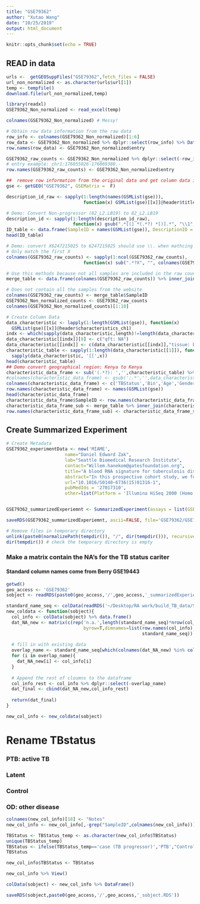```yaml
---
title: "GSE79362"
author: "Xutao Wang"
date: "10/25/2019"
output: html_document
---
```


```r
knitr::opts_chunk$set(echo = TRUE)
```


## READ in data
```r
urls <-  getGEOSuppFiles("GSE79362",fetch_files = FALSE)
url_non_normalized <- as.character(urls$url[1])
temp <- tempfile()
download.file(url_non_normalized,temp)

library(readxl)
GSE79362_Non_normalized <- read_excel(temp)

colnames(GSE79362_Non_normalized) # Messy!

# Obtain row data information from the raw data
row_info <- colnames(GSE79362_Non_normalized)[1:6]
row_data <- GSE79362_Non_normalized %>% dplyr::select(row_info) %>% DataFrame()
row.names(row_data) <- GSE79362_Non_normalized$entry

GSE79362_raw_counts <- GSE79362_Non_normalized %>% dplyr::select(-row_info) %>% data.frame()
# entry example: chr1:176055026-176069380.-
row.names(GSE79362_raw_counts) <- GSE79362_Non_normalized$entry
```

```r
##  remove row information from the original data and get column data information
gse <- getGEO("GSE79362", GSEMatrix =  F)

description_id_raw <- sapply(1:length(names(GSMList(gse))), 
                             function(x) GSMList(gse)[[x]]@header$title)

# Demo: Convert Non-progressor (82_L2.LB19) to 82_L2.LB19
description_id <- sapply(1:length(description_id_raw), 
                         function(x) gsub(".*[(] *(.*?) *[)].*", "\\1", description_id_raw[x]))
ID_table <- data.frame(SampleID = names(GSMList(gse)), DescriptionID = description_id)
head(ID_table)
```

```r
# Demo: convert X6247215025 to 6247215025 should use \\. when mathcing . 
# Only match the first X
colnames(GSE79362_raw_counts) <- sapply(1:ncol(GSE79362_raw_counts), 
                             function(x) sub(".*?X", "", colnames(GSE79362_raw_counts)[x]))

# Use this methods because not all samples are included in the raw counts
merge_table <- data.frame(colnames(GSE79362_raw_counts)) %>% inner_join(ID_table, by=c('colnames.GSE79362_raw_counts.'='DescriptionID'))

# Does not contain all the samples from the website
colnames(GSE79362_raw_counts) <- merge_table$SampleID
GSE79362_Non_normalized_counts <- GSE79362_raw_counts
colnames(GSE79362_Non_normalized_counts)[1:10]
```


```r
# Create Column Data
data_characteristic <- lapply(1:length(GSMList(gse)), function(x)  
  GSMList(gse)[[x]]@header$characteristics_ch1)
indx <- which(sapply(data_characteristic,length)!=length(data_characteristic[[1]]))
data_characteristic[[indx]][8] <- c("qft: NA") 
data_characteristic[[indx]] <- c(data_characteristic[[indx]],"tissue: blood") 
characteristic_table <- sapply(1:length(data_characteristic[[1]]), function(x) 
  sapply(data_characteristic, '[[',x)) 
head(characteristic_table)
## Demo convert geographical region: Kenya to Kenya
characteristic_data_frame <- sub('(.*?): ','',characteristic_table) %>% data.frame()
#colnames(characteristic_data_frame) <- gsub(':.*','',data_characteristic[[1]])
colnames(characteristic_data_frame) <- c('TBStatus','Bin','Age','Gender','Ethnicity','PreviousTB','TST','QFT','Tissue')
row.names(characteristic_data_frame) <- names(GSMList(gse)) 
head(characteristic_data_frame)
characteristic_data_frame$SampleID <- row.names(characteristic_data_frame)
characteristic_data_frame_sub <- merge_table %>% inner_join(characteristic_data_frame, by=c('SampleID'='SampleID'))
row.names(characteristic_data_frame_sub) <- characteristic_data_frame_sub$SampleID

```

## Create Summarized Experiment
```r
# Create Metadata
GSE79362_experimentData <- new('MIAME',
                      name="Daniel Edward Zak",
                      lab="Seattle Biomedical Research Institute",
                      contact="Willem.hanekom@gatesfoundation.org",
                      title="A blood RNA signature for tuberculosis disease risk: a prospective cohort study.",
                      abstract="In this prospective cohort study, we followed up healthy, South African adolescents aged 12–18 years from the adolescent cohort study (ACS) who were infected with M tuberculosis for 2 years. We collected blood samples from study participants every 6 months and monitored the adolescents for progression to tuberculosis disease. ",
                      url="10.1016/S0140-6736(15)01316-1",
                      pubMedIds = '27017310',
                      other=list(Platform = 'Illumina HiSeq 2000 (Homo sapiens): GPL11154'))


GSE79362_summarizedExperiemnt <- SummarizedExperiment(assays = list(GSE79362_Non_normalized_counts= as.matrix(GSE79362_Non_normalized_counts)), colData = characteristic_data_frame_sub, rowData = row_data, metadata = list(GSE79362_experimentData)); GSE79362_summarizedExperiemnt

```

```r
saveRDS(GSE79362_summarizedExperiemnt, ascii=FALSE, file='GSE79362/GSE79362_summarizedExperiemnt.RDS')

# Remove files in temporary directory
unlink(paste0(normalizePath(tempdir()), "/", dir(tempdir())), recursive = TRUE)
dir(tempdir()) # check the temporary directory is empty
```

### Make a matrix contain the NA's for the TB status cariter
#### Standard column names come from Berry GSE19443
```r
getwd()
geo_access <- 'GSE79362'
sobject <- readRDS(paste0(geo_access,'/',geo_access,'_summarizedExperiemnt.RDS'))
```

```r
standard_name_seq <- colData(readRDS('~/Desktop/RA work/build_TB_data/Signatures/Berry/GSE19443/GSE19443_summarizedExperiemnt.RDS')) %>% data.frame() %>% colnames
new_coldata <- function(sobject){
  col_info <- colData(sobject) %>% data.frame()
  dat_NA_new <- matrix(c(rep('n.a.',length(standard_name_seq)*nrow(col_info))),ncol=length(standard_name_seq),
                             byrow=T,dimnames=list(row.names(col_info),
                                                   standard_name_seq)) %>% data.frame()
  
  # fill in with existing data
  overlap_name <- standard_name_seq[which(colnames(dat_NA_new) %in% colnames(col_info))]
  for (i in overlap_name){
    dat_NA_new[i] <- col_info[i]
  }
  
  # Append the rest of cloumns to the dataframe
  col_info_rest <- col_info %>% dplyr::select(-overlap_name)
  dat_final <- cbind(dat_NA_new,col_info_rest)
  
  return(dat_final)
}

new_col_info <- new_coldata(sobject)

```

# Rename TBstatus
### PTB: active TB
### Latent
### Control
### OD: other disease
```r
colnames(new_col_info)[18] <- "Notes"
new_col_info <- new_col_info[,-grep("SampleID",colnames(new_col_info))]

TBStatus <- TBStatus_temp <- as.character(new_col_info$TBStatus)
unique(TBStatus_temp)
TBStatus <- ifelse(TBStatus_temp=='case (TB progressor)','PTB',"Control")
TBStatus

new_col_info$TBStatus <- TBStatus

new_col_info %>% View()

colData(sobject) <- new_col_info %>% DataFrame()

saveRDS(sobject,paste0(geo_access,'/',geo_access,'_sobject.RDS'))

```



